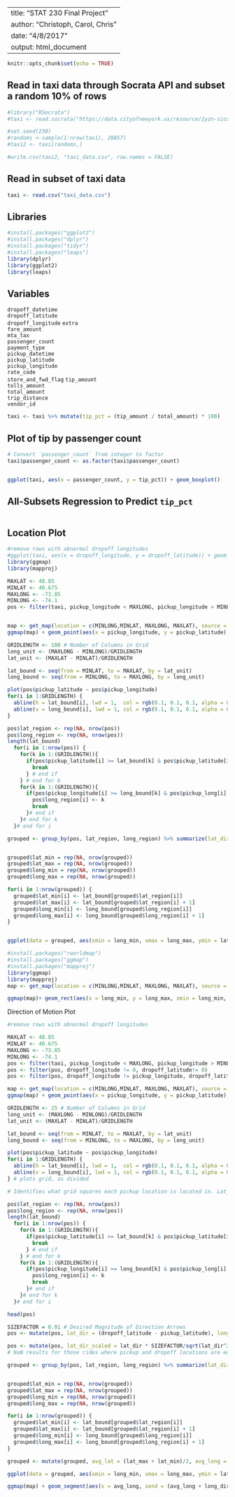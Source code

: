 ----
title: "STAT 230 Final Project"
author: "Christoph, Carol, Chris"
date: "4/8/2017"
output: html_document
 ----
```{r setup, include=FALSE}
knitr::opts_chunk$set(echo = TRUE)
```

## Read in taxi data through Socrata API and subset a random 10% of rows

```{r}
#library("RSocrata")
#taxi <- read.socrata("https://data.cityofnewyork.us/resource/2yzn-sicd.json?$where=pickup_datetime between #'2015-05-06T00:00:00.000' and '2015-05-07T00:00:00.000'&payment_type=1")

#set.seed(230)
#randoms <-sample(1:nrow(taxi), 28857)
#taxi2 <- taxi[randoms,]

#write.csv(taxi2, "taxi_data.csv", row.names = FALSE)
```

## Read in subset of taxi data

```{r}
taxi <- read.csv("taxi_data.csv")
```

## Libraries

```{r}
#install.packages("ggplot2")
#install.packages("dplyr")
#install.packages("tidyr")
#install.packages("leaps")
library(dplyr)
library(ggplot2)
library(leaps)
```

## Variables
`dropoff_datetime`   
`dropoff_latitude`   
`dropoff_longitude` 
`extra`              
`fare_amount`        
`mta_tax`           
`passenger_count`    
`payment_type`       
`pickup_datetime`   
`pickup_latitude`    
`pickup_longitude`   
`rate_code`         
`store_and_fwd_flag` 
`tip_amount`         
`tolls_amount`      
`total_amount`       
`trip_distance`      
`vendor_id` 

```{r}
taxi <- taxi %>% mutate(tip_pct = (tip_amount / total_amount) * 100)
```


## Plot of tip by passenger count

```{r}
# Convert `passenger_count` from integer to factor
taxi$passenger_count <- as.factor(taxi$passenger_count)


ggplot(taxi, aes(x = passenger_count, y = tip_pct)) + geom_boxplot()
```

## All-Subsets Regression to Predict `tip_pct`

```{r}

```

## Location Plot

```{r}
#remove rows with abnormal dropoff longitudes
#ggplot(taxi, aes(x = dropoff_longitude, y = dropoff_latitude)) + geom_point()
library(ggmap)
library(mapproj)

MAXLAT <- 40.85
MINLAT <- 40.675
MAXLONG <- -73.85
MINLONG <- -74.1
pos <- filter(taxi, pickup_longitude < MAXLONG, pickup_longitude > MINLONG, pickup_latitude < MAXLAT, pickup_latitude > MINLAT)


map <- get_map(location = c(MINLONG,MINLAT, MAXLONG, MAXLAT), source = "stamen", maptype = "watercolor")
ggmap(map) + geom_point(aes(x = pickup_longitude, y = pickup_latitude), data = pos, alpha = 0.3, col = "red")
```

```{r}
GRIDLENGTH <- 100 # Number of Columns in Grid
long_unit <- (MAXLONG - MINLONG)/GRIDLENGTH
lat_unit <- (MAXLAT - MINLAT)/GRIDLENGTH

lat_bound <- seq(from = MINLAT, to = MAXLAT, by = lat_unit)
long_bound <- seq(from = MINLONG, to = MAXLONG, by = long_unit)

plot(pos$pickup_latitude ~ pos$pickup_longitude)
for(i in 1:GRIDLENGTH) {
  abline(h = lat_bound[i], lwd = 1,  col = rgb(0.1, 0.1, 0.1, alpha = 0.3))
  abline(v = long_bound[i], lwd = 1, col = rgb(0.1, 0.1, 0.1, alpha = 0.3))
}

```

```{r}
pos$lat_region <- rep(NA, nrow(pos))
pos$long_region <- rep(NA, nrow(pos))
length(lat_bound)
  for(i in 1:nrow(pos)) {
    for(k in 1:(GRIDLENGTH)){
      if(pos$pickup_latitude[i] >= lat_bound[k] & pos$pickup_latitude[i] < lat_bound[k + 1]){         pos$lat_region[i] <- k
        break
      } # end if
    } # end for k
    for(k in 1:(GRIDLENGTH)){
      if(pos$pickup_longitude[i] >= long_bound[k] & pos$pickup_long[i] < long_bound[k + 1]) {
        pos$long_region[i] <- k
        break
      }# end if
    }# end for k
  }# end for i

```

```{r}
grouped <- group_by(pos, lat_region, long_region) %>% summarize(lat_dir = mean(dropoff_latitude - pickup_latitude), long_dir = mean(dropoff_longitude - pickup_longitude), count = n())


grouped$lat_min = rep(NA, nrow(grouped))
grouped$lat_max = rep(NA, nrow(grouped))
grouped$long_min = rep(NA, nrow(grouped))
grouped$long_max = rep(NA, nrow(grouped))

for(i in 1:nrow(grouped)) {
  grouped$lat_min[i] <- lat_bound[grouped$lat_region[i]]
  grouped$lat_max[i] <- lat_bound[grouped$lat_region[i] + 1]
  grouped$long_min[i] <- long_bound[grouped$long_region[i]]
  grouped$long_max[i] <- long_bound[grouped$long_region[i] + 1]
}


ggplot(data = grouped, aes(xmin = long_min, xmax = long_max, ymin = lat_min, ymax = lat_max, fill = count)) + geom_rect() + scale_fill_gradient("Number of Rides", low = "red", high = "white")
```

```{r}
#install.packages("rworldmap")
#install.packages("ggmap")
#install.packages("mapproj")
library(ggmap)
library(mapproj)
map <- get_map(location = c(MINLONG,MINLAT, MAXLONG, MAXLAT), source = "stamen", maptype = "watercolor")

ggmap(map)+ geom_rect(aes(x = long_min, y = long_max, xmin = long_min, xmax = long_max, ymin = lat_min, ymax = lat_max, fill = count), data = grouped) + scale_fill_gradientn(colors = rainbow(7)) + labs(title = "Number of Taxi Pickups by Region", x = expression(italic("Longitude")~"(degrees)"),y = expression(italic("Latitude")~"(degrees)"))
```


Direction of Motion Plot

```{r}
#remove rows with abnormal dropoff longitudes

MAXLAT <- 40.85
MINLAT <- 40.675
MAXLONG <- -73.85
MINLONG <- -74.1
pos <- filter(taxi, pickup_longitude < MAXLONG, pickup_longitude > MINLONG, pickup_latitude < MAXLAT, pickup_latitude > MINLAT) # selects all taxi rides whose pickup was within the specified region. Stores these rides to a new data frame 'pos'
pos <- filter(pos, dropoff_longitude != 0, dropoff_latitude!= 0)
pos <- filter(pos, dropoff_longitude != pickup_longitude, dropoff_latitude != pickup_latitude)

map <- get_map(location = c(MINLONG,MINLAT, MAXLONG, MAXLAT), source = "stamen", maptype = "watercolor")
ggmap(map) + geom_point(aes(x = pickup_longitude, y = pickup_latitude), data = pos, alpha = 0.3, col = "red") # plots pickup sites
```


```{r}
GRIDLENGTH <- 25 # Number of Columns in Grid
long_unit <- (MAXLONG - MINLONG)/GRIDLENGTH
lat_unit <- (MAXLAT - MINLAT)/GRIDLENGTH

lat_bound <- seq(from = MINLAT, to = MAXLAT, by = lat_unit)
long_bound <- seq(from = MINLONG, to = MAXLONG, by = long_unit)

plot(pos$pickup_latitude ~ pos$pickup_longitude)
for(i in 1:GRIDLENGTH) {
  abline(h = lat_bound[i], lwd = 1,  col = rgb(0.1, 0.1, 0.1, alpha = 0.3))
  abline(v = long_bound[i], lwd = 1, col = rgb(0.1, 0.1, 0.1, alpha = 0.3))
} # plots grid, as divided
```


```{r}
# Identifies what grid squares each pickup location is located in. Lat_region gives vertical grid number. Long_region gives horizontal grid number

pos$lat_region <- rep(NA, nrow(pos)) 
pos$long_region <- rep(NA, nrow(pos))
length(lat_bound)
  for(i in 1:nrow(pos)) {
    for(k in 1:(GRIDLENGTH)){
      if(pos$pickup_latitude[i] >= lat_bound[k] & pos$pickup_latitude[i] < lat_bound[k + 1]){         pos$lat_region[i] <- k
        break
      } # end if
    } # end for k
    for(k in 1:(GRIDLENGTH)){
      if(pos$pickup_longitude[i] >= long_bound[k] & pos$pickup_long[i] < long_bound[k + 1]) {
        pos$long_region[i] <- k
        break
      }# end if
    }# end for k
  }# end for i
```

```{r}
head(pos)
```


```{r}
SIZEFACTOR = 0.01 # Desired Magnitude of Direction Arrows
pos <- mutate(pos, lat_dir = (dropoff_latitude - pickup_latitude), long_dir = (dropoff_longitude - pickup_longitude))

pos <- mutate(pos, lat_dir_scaled = lat_dir * SIZEFACTOR/sqrt(lat_dir^2 + long_dir^2), long_dir_scaled = long_dir * SIZEFACTOR /sqrt(lat_dir^2 + long_dir^2))
# NaN results for those rides where pickup and dropoff locations are equal.
```

```{r}
grouped <- group_by(pos, lat_region, long_region) %>% summarize(lat_dir_avg = mean(lat_dir_scaled, na.rm = TRUE), long_dir_avg = mean(long_dir_scaled, na.rm =TRUE), count = n())


grouped$lat_min = rep(NA, nrow(grouped))
grouped$lat_max = rep(NA, nrow(grouped))
grouped$long_min = rep(NA, nrow(grouped))
grouped$long_max = rep(NA, nrow(grouped))

for(i in 1:nrow(grouped)) {
  grouped$lat_min[i] <- lat_bound[grouped$lat_region[i]]
  grouped$lat_max[i] <- lat_bound[grouped$lat_region[i] + 1]
  grouped$long_min[i] <- long_bound[grouped$long_region[i]]
  grouped$long_max[i] <- long_bound[grouped$long_region[i] + 1]
}

grouped <- mutate(grouped, avg_lat = (lat_max + lat_min)/2, avg_long = (long_max + long_min)/2)
```


```{r}
ggplot(data = grouped, aes(xmin = long_min, xmax = long_max, ymin = lat_min, ymax = lat_max, fill = count)) + geom_rect() + scale_fill_gradient("Number of Rides", low = "red", high = "white")
```


```{r}


ggmap(map) + geom_segment(aes(x = avg_long, xend = (avg_long + long_dir_avg), y = avg_lat, yend = (avg_lat + lat_dir_avg), fill = "black"), data = grouped, arrow = arrow(length=unit(0.15,"cm"), ends="first", type = "closed")) + labs(title = "Direction of Motion by Region", x = expression(italic("Longitude")~"(degrees)"),y = expression(italic("Latitude")~"(degrees)"))

```

